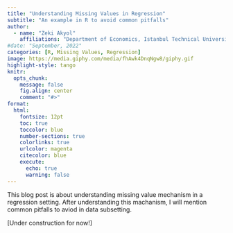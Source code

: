 ```yaml
---
title: "Understanding Missing Values in Regression"
subtitle: "An example in R to avoid common pitfalls"
author: 
  - name: "Zeki Akyol"
    affiliations: "Department of Economics, Istanbul Technical University"
#date: "September, 2022"
categories: [R, Missing Values, Regression]
image: https://media.giphy.com/media/fhAwk4DnqNgw8/giphy.gif
highlight-style: tango
knitr:
  opts_chunk: 
    message: false
    fig.align: center
    comment: "#>"
format:
  html: 
    fontsize: 12pt
    toc: true
    toccolor: blue
    number-sections: true
    colorlinks: true
    urlcolor: magenta
    citecolor: blue
    execute:
      echo: true
      warning: false
---
```


\newpage

This blog post is about understanding missing value mechanism in a regression setting. After understanding this machanism, I will mention common pitfalls to aviod in data subsetting.

[Under construction for now!]